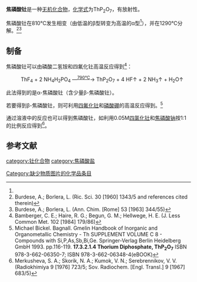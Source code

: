 {{chembox
| Reference = 
| Name = 焦磷酸钍
|CustomizedImage=[[File:Th4+.svg|File:Th4+.svg]][[File:Diphosphat-Ion.svg|File:Diphosphat-Ion.svg]]
| IUPACName = Thorium(IV) metaphosphate 
| OtherNames = 
| Section1 = {{Chembox Identifiers
| CASNo = 19183-41-6
| CASNo_Ref = {{cascite|correct|CAS}}
  }}
| Section2 = {{Chembox Properties
| Formula = ThP<sub>2</sub>O<sub>7</sub>
| MolarMass = 405.986
| Appearance = 
| Density = 
| MeltingPt = 
| BoilingPt = 
| Solubility = 
 }}
| Section3 = {{Chembox Hazards
| EUClass = 放射性
| RPhases = 
| SPhases = 
| Autoignition = }}
}}
'''焦磷酸钍'''是一种[[无机化合物|无机化合物]]，[[化学式|化学式]]为ThP<sub>2</sub>O<sub>7</sub>，有放射性。

焦磷酸钍在810℃发生相变（由低温的β型转变为高温的α型<ref name=gmelin />），并在1290℃分解。<ref>Burdese, A.; Borlera, L. (Ric. Sci. 30 [1960] 1343/5 and references cited therein)</ref><ref>Burdese, A.; Borlera, L. (Ann. Chim. [Rome] 53 [1963] 344/55)</ref>

==制备==
焦磷酸钍可以由磷酸二氢铵和四氟化钍高温反应得到<ref>Bamberger, C. E.; Haire, R. G.; Begun, G. M.; Hellwege, H. E. (J. Less Common Met. 102 [1984] 179/86)</ref>：
:ThF<sub>4</sub> + 2 NH<sub>4</sub>H<sub>2</sub>PO<sub>4</sub> —<sup><u>790℃</u></sup>→ ThP<sub>2</sub>O<sub>7</sub> + 4 HF↑ + 2 NH<sub>3</sub>↑ + H<sub>2</sub>O↑
此法得到的是α-焦磷酸钍（含少量β-焦磷酸钍）。

若要得到β-焦磷酸钍，则可利用[[四氟化钍|四氟化钍]]和[[磷酸硼|磷酸硼]]的高温反应得到。<ref name=gmelin>Michael Bickel. Bagnall. Gmelin Handbook of Inorganic and Organometallic Chemistry - Th SUPPLEMENT VOLUME C 8 - Compounds with Si,P,As,Sb,Bi,Ge. Springer-Verlag Berlin Heidelberg GmbH 1993. pp.116-119. '''17.3.2.1.4 Thorium Diphosphate, ThP<sub>2</sub>O<sub>7</sub>''' ISBN 978-3-662-06350-7; ISBN 978-3-662-06348-4(eBOOK)</ref>

通过溶液中的反应也可以得到焦磷酸钍，如利用0.05M[[四氯化钍|四氯化钍]]和[[焦磷酸钠|焦磷酸钠]]按1:1的比例反应得到<ref>Merkusheva, S. A.; Skorik, N. A.; Kumok, V. N.; Serebrennikov, V. V. (Radiokhimiya 9 [1976] 723/5; Sov. Radiochem. [Engl. Transl.] 9 [1967] 683/5)</ref>。

==参考文献==
{{reflist}}
{{钍化合物}}
{{焦磷酸盐}}

[[category:钍化合物|category:钍化合物]]
[[category:焦磷酸盐|category:焦磷酸盐]]
[[Category:缺少物质图片的化学品条目|Category:缺少物质图片的化学品条目]]
